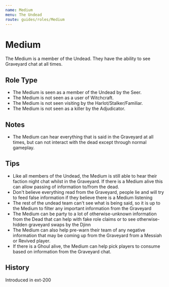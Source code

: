 ```yaml
---
name: Medium
menu: The Undead
route: guides/roles/Medium
---
```



# Medium

The Medium is a member of the Undead. They have the ability to see Graveyard chat at all times.

## Role Type

- The Medium is seen as a member of the Undead by the Seer.
- The Medium is not seen as a user of Witchcraft.
- The Medium is not seen visiting by the Harlot/Stalker/Familiar.
- The Medium is not seen as a killer by the Adjudicator.

## Notes

- The Medium can hear everything that is said in the Graveyard at all times, but can not interact with the dead except through normal gameplay.

## Tips

- Like all members of the Undead, the Medium is still able to hear their faction night chat whilst in the Graveyard. If there is a Medium alive this can allow passing of information to/from the dead.
- Don't believe everything read from the Graveyard, people lie and will try to feed false information if they believe there is a Medium listening
- The rest of the undead team can't see what is being said, so it is up to the Medium to filter any important information from the Graveyard
- The Medium can be party to a lot of otherwise-unknown information from the Dead that can help with fake role claims or to see otherwise-hidden graveyard swaps by the Djinn
- The Medium can also help pre-warn their team of any negative information that may be coming up from the Graveyard from a Messiah or Revived player.
- If there is a Ghoul alive, the Medium can help pick players to consume based on information from the Graveyard chat.

## History

<Timeline lineColor="white">
  <Event interval="2018-01-01">Introduced in ext-200</Event>
</Timeline>
